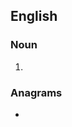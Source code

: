 ==English==

===Noun===
{{head|en|noun form}}

# {{plural of|en|statice}}

===Anagrams===
* {{anagrams|en|a=aceisstt|casteist|etacists}}